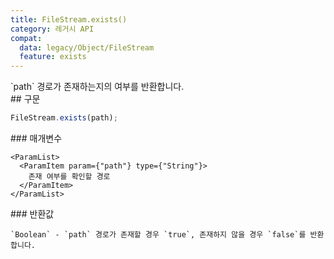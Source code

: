 ```yaml
---
title: FileStream.exists()
category: 레거시 API
compat:
  data: legacy/Object/FileStream
  feature: exists
---
```


<Section>
  `path` 경로가 존재하는지의 여부를 반환합니다.
</Section>
<Section>
  ## 구문

  ~~~js
  FileStream.exists(path);
  ~~~

  <Section>
    ### 매개변수

    <ParamList>
      <ParamItem param={"path"} type={"String"}>
        존재 여부를 확인할 경로
      </ParamItem>
    </ParamList>
  </Section>
  <Section>
    ### 반환값

    `Boolean` - `path` 경로가 존재할 경우 `true`, 존재하지 않을 경우 `false`를 반환합니다.
  </Section>
</Section>